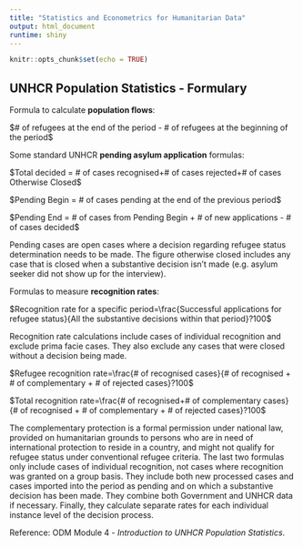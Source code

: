 ```yaml
---
title: "Statistics and Econometrics for Humanitarian Data"
output: html_document
runtime: shiny
---
```


```r
knitr::opts_chunk$set(echo = TRUE)
```


## UNHCR Population Statistics - Formulary

Formula to calculate __population flows__: 

$# of refugees at the end of the period - # of refugees at the beginning of the period$

Some standard UNHCR __pending asylum application__ formulas:

$Total decided = # of cases recognised+# of cases rejected+# of cases Otherwise Closed$

$Pending Begin =  # of cases pending at the end of the previous period$

$Pending End = # of cases from Pending Begin + # of new applications - # of cases decided$

Pending cases are open cases where a decision regarding refugee status determination needs to be made.
The figure otherwise closed includes any case that is closed when a substantive decision isn't made (e.g. asylum seeker did not show up for the interview).

Formulas to measure __recognition rates__:

$Recognition rate for a specific period=\frac{Successful applications for refugee status}{All the substantive decisions within that period}?100$

Recognition rate calculations include cases of individual recognition and exclude prima facie cases. They also exclude any cases that were closed without a decision being made.  

$Refugee recognition rate=\frac{# of recognised cases}{# of recognised + # of complementary + # of rejected cases}?100$

$Total recognition rate=\frac{# of recognised+# of complementary cases}{# of recognised + # of complementary + # of rejected cases}?100$

The complementary protection is a formal permission under national law, provided on humanitarian grounds to persons who are in need of international protection to reside in a country, and might not qualify for refugee status under conventional refugee criteria.
The last two formulas only include cases of individual recognition, not cases where recognition was granted on a group basis. They include both new processed cases and cases imported into the period as pending and on which a substantive decision has been made. They combine both Government and UNHCR data if necessary. Finally, they calculate separate rates for each individual instance level of the decision process.

Reference: ODM Module 4 - _Introduction to UNHCR Population Statistics_.

